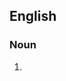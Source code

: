 ==English==

===Noun===
{{en-noun|-}}

# {{alternative spelling of|dubious honor}}
{{count page|[[Wiktionary:Page count]]}}